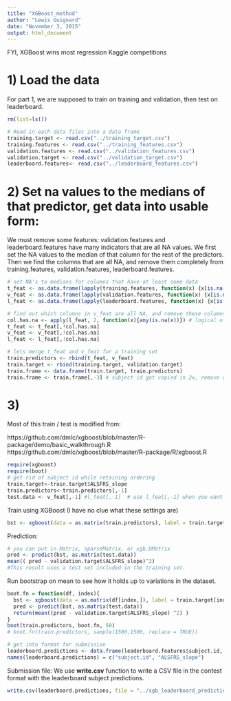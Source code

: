 ```yaml
---
title: "XGBoost_method"
author: "Lewis Guignard"
date: "November 3, 2015"
output: html_document
---
```



FYI, XGBoost wins most regression Kaggle competitions

# 1) Load the data
For part 1, we are supposed to train on training and validation, then test on leaderboard.

```r
rm(list=ls())

# Read in each data files into a data frame
training.target <- read.csv("../training_target.csv")
training.features <- read.csv("../training_features.csv")
validation.features <- read.csv("../validation_features.csv")
validation.target <- read.csv("../validation_target.csv")
leaderboard.features<- read.csv("../leaderboard_features.csv")
```



# 2) Set na values to the medians of that predictor, get data into usable form:
We must remove some features: validation.features and leaderboard.features have many indicators that are all NA values.  We first set the NA values to the median of that column for the rest of the predictors.  Then we find the columns that are all NA, and remove them completely from training.features, validation.features, leaderboard.features.  

```r
# set NA's to medians for columns that have at least some data
t_feat <- as.data.frame(lapply(training.features, function(x) {x[is.na(x)] <- median(x, na.rm=TRUE); x}))
v_feat <- as.data.frame(lapply(validation.features, function(x) {x[is.na(x)] <- median(x, na.rm=TRUE); x}))
l_feat <- as.data.frame(lapply(leaderboard.features, function(x) {x[is.na(x)] <- median(x, na.rm=TRUE); x}))

# find out which columns in v_feat are all NA, and remove these columns from t_feat, v_feat, l_feat
col.has.na <- apply(l_feat, 2, function(x){any(is.na(x))}) # logical of which columns are NA
t_feat <- t_feat[,!col.has.na]
v_feat <- v_feat[,!col.has.na]
l_feat <- l_feat[,!col.has.na]

# lets merge t_feat and v_feat for a training set
train.predictors <- rbind(t_feat, v_feat)
train.target <- rbind(training.target, validation.target)
train.frame <- data.frame(train.target, train.predictors)
train.frame <- train.frame[,-3] # subject id got copied in 2x, remove one of them

```


# 3) 

Most of this train / test is modified from:

https://github.com/dmlc/xgboost/blob/master/R-package/demo/basic_walkthrough.R
https://github.com/dmlc/xgboost/blob/master/R-package/R/xgboost.R

```r
require(xgboost)
require(boot)
# get rid of subject id while retaining ordering
train.target<-train.target$ALSFRS_slope
train.predictors<-train.predictors[,-1]
test.data <- v_feat[,-1] #l_feat[,-1]  # use l_feat[,-1] when you want to build a prediction for submission.

```

Train using XGBoost (I have no clue what these settings are)
```r

bst <- xgboost(data = as.matrix(train.predictors), label = train.target, max.depth = 3, eta = .8, nthread = 2, nround = 2, objective = "reg:linear")
```

Prediction:
```r
# you can put in Matrix, sparseMatrix, or xgb.DMatrix 
pred <- predict(bst, as.matrix(test.data))
mean(( pred - validation.target$ALSFRS_slope)^2)
#This result uses a test set included in the training set.
```


Run bootstrap on mean to see how it holds up to variations in the dataset.

```r
boot.fn = function(df, index){
  bst <- xgboost(data = as.matrix(df[index,]), label = train.target[index], max.depth = 2, eta = .9, nthread = 3, nround = 3, objective = "reg:linear")
  pred <- predict(bst, as.matrix(test.data))
  return(mean((pred - validation.target$ALSFRS_slope) ^2) )
}
boot(train.predictors, boot.fn, 50)
# boot.fn(train.predictors, sample(1500,1500, replace = TRUE))
```

```r
# get into format for submission
leaderboard.predictions <- data.frame(leaderboard.features$subject.id, pred)
names(leaderboard.predictions) = c("subject.id", "ALSFRS_slope")
```


Submission file:
We use **write.csv** function to write a CSV file in the contest format with the leaderboard subject predictions. 

```r
write.csv(leaderboard.predictions, file = "../xgb_leaderboard_predictions.csv",row.names=FALSE)
```
